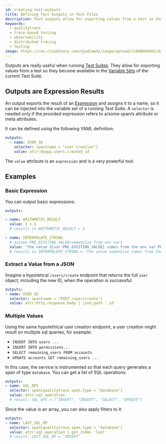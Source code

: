 ```yaml
---
id: creating-test-outputs
title: Defining Test Outputs in Text Files
description: Test outputs allow for exporting values from a test so they become available in Variable Sets of a Test Suite.
keywords:
  - qualitytrace
  - trace-based testing
  - observability
  - distributed tracing
  - testing
image: https://res.cloudinary.com/djwdcmwdz/image/upload/v1698686403/docs/Blog_Thumbnail_14_rsvkmo.jpg
---
```


Outputs are really useful when running [Test Suites](/concepts/test-suites). They allow for exporting values from a test so they become available in the [Variable Sets](/concepts/variable-sets) of the current Test Suite.

## Outputs are Expression Results

An output exports the result of an [Expression](/concepts/expressions) and assigns it to a name, so it can be injected into the variable set of a running Test Suite.
A `selector` is needed only if the provided expression refers to a/some span/s attribute or meta attributes.

It can be defined using the following YAML definition:

```yaml
outputs:
  - name: USER_ID
    selector: span[name = "user creation"]
    value: attr:myapp.users.created_id
```

The `value` attribute is an `expression` and is a very powerful tool.

## Examples

### Basic Expression

You can output basic expressions:

```yaml
outputs:

- name: ARITHMETIC_RESULT
  value: 1 + 1
  # results in ARITHMETIC_RESULT = 2

- name: INTERPOLATE_STRING
  # assume PRE_EXISTING_VALUE=someValue from env vars
  value: "the value ${var:PRE_EXISTING_VALUE} comes from the env var PRE_EXISTING_VALUE"
  # results in INTERPOLATE_STRING = "the value someValue comes from the env var PRE_EXISTING_VALUE
```

### Extract a Value from a JSON

Imagine a hypotetical `/users/create` endpoint that returns the full `user` object, including the new ID, when the operation is successful.

```yaml
outputs:
- name: USER_ID
  selector: span[name = "POST /user/create"]
  value: attr:http.response.body | json_path '.id'
```

### Multiple Values

Using the same hypotethical user creation endpoint, a user creation might result on multiple sql queries, for example:

- `INSERT INTO users ...`
- `INSERT INTO permissions...`
- `SELECT remaining_users FROM accounts`
- `UPDATE accounts SET remaining_users ...`

In this case, the service is instrumented so that each query generates a span of type `database`.
You can get a list of SQL operations:

```yaml
outputs:
- name: SQL_OPS
  selector: span[qualitytrace.span.type = "database"]
  value: attr:sql.operation
  # result: SQL_OPS = ["INSERT", "INSERT", "SELECT", "UPDATE"]
```

Since the value is an array, you can also apply filters to it:

```yaml
outputs:
- name: LAST_SQL_OP
  selector: span[qualitytrace.span.type = "database"]
  value: attr:sql.operation | get_index 'last'
  # result: LAST_SQL_OP = "INSERT"
```
